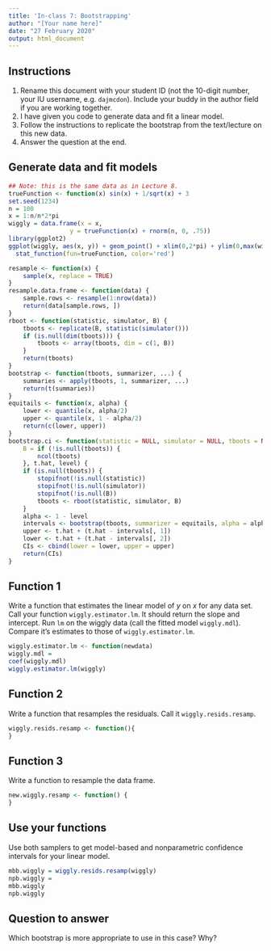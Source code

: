 ```yaml
---
title: 'In-class 7: Bootstrapping'
author: "[Your name here]"
date: "27 February 2020"
output: html_document
---
```


## Instructions

1. Rename this document with your student ID (not the 10-digit number, your IU username, e.g. `dajmcdon`). Include your buddy in the author field if you are working together.
1. I have given you code to generate data and fit a linear model.
1. Follow the instructions to replicate the bootstrap from the text/lecture on this new data.
1. Answer the question at the end.


## Generate data and fit models

```r
## Note: this is the same data as in Lecture 8.
trueFunction <- function(x) sin(x) + 1/sqrt(x) + 3
set.seed(1234)
n = 100
x = 1:n/n*2*pi
wiggly = data.frame(x = x,
                 y = trueFunction(x) + rnorm(n, 0, .75))
library(ggplot2)
ggplot(wiggly, aes(x, y)) + geom_point() + xlim(0,2*pi) + ylim(0,max(wiggly$y)) +
  stat_function(fun=trueFunction, color='red')
```

```r
resample <- function(x) {
    sample(x, replace = TRUE)
}
resample.data.frame <- function(data) {
    sample.rows <- resample(1:nrow(data))
    return(data[sample.rows, ])
}
rboot <- function(statistic, simulator, B) {
    tboots <- replicate(B, statistic(simulator()))
    if (is.null(dim(tboots))) {
        tboots <- array(tboots, dim = c(1, B))
    }
    return(tboots)
}
bootstrap <- function(tboots, summarizer, ...) {
    summaries <- apply(tboots, 1, summarizer, ...)
    return(t(summaries))
}
equitails <- function(x, alpha) {
    lower <- quantile(x, alpha/2)
    upper <- quantile(x, 1 - alpha/2)
    return(c(lower, upper))
}
bootstrap.ci <- function(statistic = NULL, simulator = NULL, tboots = NULL,
    B = if (!is.null(tboots)) {
        ncol(tboots)
    }, t.hat, level) {
    if (is.null(tboots)) {
        stopifnot(!is.null(statistic))
        stopifnot(!is.null(simulator))
        stopifnot(!is.null(B))
        tboots <- rboot(statistic, simulator, B)
    }
    alpha <- 1 - level
    intervals <- bootstrap(tboots, summarizer = equitails, alpha = alpha)
    upper <- t.hat + (t.hat - intervals[, 1])
    lower <- t.hat + (t.hat - intervals[, 2])
    CIs <- cbind(lower = lower, upper = upper)
    return(CIs)
}
```

## Function 1

Write a function that estimates the linear model of $y$ on $x$ for any data set. Call your function `wiggly.estimator.lm`. It should return the slope and intercept. Run `lm` on the wiggly data (call the fitted model `wiggly.mdl`). Compare it's estimates to those of `wiggly.estimator.lm`.

```r
wiggly.estimator.lm <- function(newdata) 
wiggly.mdl = 
coef(wiggly.mdl)
wiggly.estimator.lm(wiggly)
```

## Function 2

Write a function that resamples the residuals. Call it `wiggly.resids.resamp`.

```r
wiggly.resids.resamp <- function(){
}
```

## Function 3

Write a function to resample the data frame.

```r
new.wiggly.resamp <- function() {
}
```

## Use your functions

Use both samplers to get model-based and nonparametric confidence intervals for your linear model.

```r
mbb.wiggly = wiggly.resids.resamp(wiggly)
npb.wiggly = 
mbb.wiggly
npb.wiggly
```

## Question to answer

Which bootstrap is more appropriate to use in this case? Why?